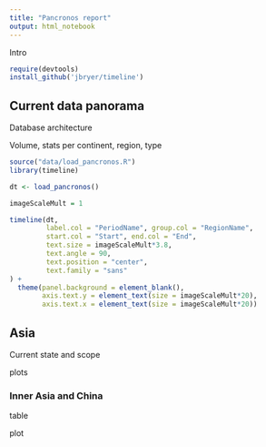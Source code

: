 ```yaml
---
title: "Pancronos report"
output: html_notebook
---
```


Intro

```r
require(devtools)
install_github('jbryer/timeline')
```

## Current data panorama

Database architecture

Volume, stats per continent, region, type

```r
source("data/load_pancronos.R")
library(timeline)

dt <- load_pancronos()

imageScaleMult = 1

timeline(dt, 
         label.col = "PeriodName", group.col = "RegionName", 
         start.col = "Start", end.col = "End",
         text.size = imageScaleMult*3.8,
         text.angle = 90,
         text.position = "center",
         text.family = "sans"
) +
  theme(panel.background = element_blank(),
        axis.text.y = element_text(size = imageScaleMult*20),
        axis.text.x = element_text(size = imageScaleMult*20))
```

## Asia

Current state and scope

plots

### Inner Asia and China

table

plot
